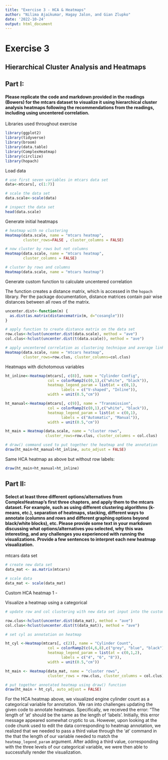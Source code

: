 ```yaml
---
title: "Exercise 3 - HCA & Heatmaps"
author: "Nilima Ajaikumar, Hagay Jalon, and Gian Zlupko"
date: '2022-10-24'
output: html_document
---
```



# Exercise 3
## Hierarchical Cluster Analysis and Heatmaps

## Part I: 
#### Please replicate the code and markdown provided in the readings (Bowers) for the mtcars dataset to visualize it using hierarchical cluster analysis heatmaps following the recommendations from the readings, including using uncentered correlation.


Libraries used throughout exercise 
```r
library(ggplot2)
library(tidyverse) 
library(broom)
library(data.table) 
library(ComplexHeatmap)
library(circlize)
library(hopach)
```

Load data 
```r
# use first seven variables in mtcars data set 
data<-mtcars[, c(1:7)]

# scale the data set 
data.scale<-scale(data)

# inspect the data set 
head(data.scale)
```

Generate initial heatmaps 
```r
# heatmap with no clustering
Heatmap(data.scale, name = "mtcars heatmap", 
        cluster_rows=FALSE , cluster_columns = FALSE)

# now cluster by rows but not columns 
Heatmap(data.scale, name = "mtcars heatmap", 
        cluster_columns = FALSE)
```


```r
# cluster by rows and columns 
Heatmap(data.scale, name = "mtcars heatmap")
```

Generate custom function to calculate uncentered correlation

The function creates a distance matrix, which is accessed in the `hopach` library. Per the package documentation, distance matrices contain pair wise distances between all rows of the matrix.

```r
uncenter.dist<-function(m) {
  as.dist(as.matrix(distancematrix(m, d="cosangle")))
}

```



```r
# apply function to create distance matrix on the data set
row.clus<-hclust(uncenter.dist(data.scale), method = "ave")
col.clus<-hclust(uncenter.dist(t(data.scale)), method = "ave")

# apply uncentered correlation as clustering technique and average linkage as agglomeration method 
Heatmap(data.scale, name = "mtcars heatmap", 
        cluster_rows=row.clus, cluster_columns=col.clus)

```


Heatmaps with dichotomous variables 
```r

ht_inline<-Heatmap(mtcars[, c(8)], name = "Cylinder Config",
                   col = colorRamp2(c(0,1),c("white", "black")),
                   heatmap_legend_param = list(at = c(0,1),
                         labels = c("V-shaped", "Inline")),
                   width = unit(0.5,"cm"))

ht_manual<-Heatmap(mtcars[, c(9)], name = "Transmission",
                   col = colorRamp2(c(0,1),c("white", "black")),
                   heatmap_legend_param = list(at = c(0,1),
                         labels = c("Automatic", "Manual")),
                   width = unit(0.5,"cm"))
```


```r
ht_main = Heatmap(data.scale, name = "cluster rows",
                  cluster_rows=row.clus, cluster_columns = col.clus)

# draw() command used to put together the heatmap and the annotation 
draw(ht_main+ht_manual+ht_inline, auto_adjust = FALSE) 
```

Same HCA heatmap as above but without row labels: 
```r
draw(ht_main+ht_manual+ht_inline) 
```


## Part II: 

#### Select at least three different options/alternatives from ComplexHeatmap's first three chapters, and apply them to the mtcars dataset. For example, such as using different clustering algorithms (k-means, etc.), separation of heatmaps, stacking, different ways to annotate (columns and rows and different graphing options beyond black/white blocks), etc. Please provide some text in your markdown discussing what options/alternatives you selected, why this was interesting, and any challenges you experienced with running the visualizations. Provide a few sentences to interpret each new heatmap visualization.




mtcars data set 


```r
# create new data set 
data_mat <- as.matrix(mtcars) 

# scale data 
data_mat <- scale(data_mat) 
```

Custom HCA heatmap 1 - 

Visualize a heatmap using a categorical 


```r

# update row and col clustering with new data set input into the custom functions created 

row.clus<-hclust(uncenter.dist(data_mat), method = "ave")
col.clus<-hclust(uncenter.dist(t(data_mat)), method = "ave")

# set cyl as annotation on heatmap 

ht_cyl <-Heatmap(mtcars[, c(2)], name = "Cylinder Count",
                   col = colorRamp2(c(4,6,8),c("grey", "blue", "black")),
                   heatmap_legend_param = list(at = c(0,1,2),
                         labels = c("4", "6", "8")),
                   width = unit(0.5,"cm"))

ht_main <- Heatmap(data_mat, name = "cluster rows", 
                   cluster_rows = row.clus, cluster_columns = col.clus)

# put together annotated heatmap using draw() function 
draw(ht_main + ht_cyl, auto_adjust = FALSE) 

```
 
 For the HCA heatmap above, we visualized engine cylinder count as a categorical variable for annotation. We ran into challenges updating the given code to annotate heatmaps. Specifically, we received the error: "The length of 'at' should be the same as the length of 'labels'. Initially, this error message appeared somewhat cryptic to us. However, upon looking at the code chunk used to edit the data corresponding to heatmap annotation, we realized that we needed to pass a third value through the 'at' command in the that the length of our variable needed to match the `heatmap_legend_param` argument. After adding a third value, corresponding with the three levels of our categorical variable, we were then able to successfully render the visualization.






